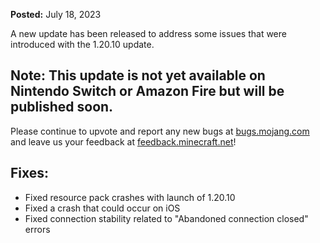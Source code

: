 **Posted:** July 18, 2023

A new update has been released to address some issues that were introduced with the 1.20.10 update.

## **Note:** This update is not yet available on Nintendo Switch or Amazon Fire but will be published soon.

Please continue to upvote and report any new bugs at [bugs.mojang.com](https://bugs.mojang.com) and leave us your feedback at [feedback.minecraft.net](https://feedback.minecraft.net)!

## **Fixes:**

-   Fixed resource pack crashes with launch of 1.20.10
-   Fixed a crash that could occur on iOS
-   Fixed connection stability related to "Abandoned connection closed" errors
